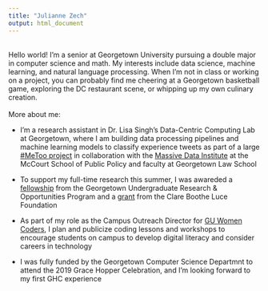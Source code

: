 ```yaml
---
title: "Julianne Zech"
output: html_document
---
```

<br>
Hello world! I'm a senior at Georgetown University pursuing a double major in computer science and math. My interests include data science, machine learning, and natural language processing. When I'm not in class or working on a project, you can probably find me cheering at a Georgetown basketball game, exploring the DC restaurant scene, or whipping up my own culinary creation.
<br>
<br>
More about me:

* I'm a research assistant in Dr. Lisa Singh's Data-Centric Computing Lab at Georgetown, where I am building data processing pipelines and machine learning models to classify experience tweets as part of a large [#MeToo project](https://www.georgetown.edu/news/metoo-movement-twitter-data-mined-by-computer-science-professor) in collaboration with the [Massive Data Institute](https://mccourt.georgetown.edu/massive-data-institute) at the McCourt School of Public Policy and faculty at Georgetown Law School


* To support my full-time research this summer, I was awareded a [fellowship](https://gurop.georgetown.edu/summer) from the Georgetown Undergraduate Research & Opportunities Program and a [grant](https://www.hluce.org/programs/clare-boothe-luce-program/) from the Clare Boothe Luce Foundation


* As part of my role as the Campus Outreach Director for [GU Women Coders](http://guwecode.georgetown.domains/), I plan and publicize coding lessons and workshops to encourage students on campus to develop digital literacy and consider careers in technology


* I was fully funded by the Georgetown Computer Science Departmnt to attend the 2019 Grace Hopper Celebration, and I'm looking forward to my first GHC experience
<br>